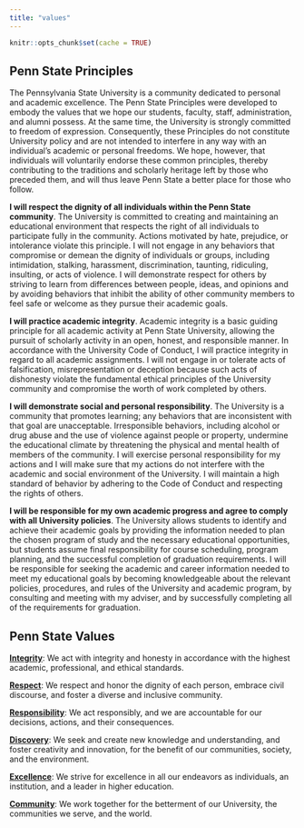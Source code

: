 ```yaml
---
title: "values"
---
```


```r
knitr::opts_chunk$set(cache = TRUE)
```

## Penn State Principles {- #psu-principles}

The Pennsylvania State University is a community dedicated to personal and academic excellence. 
The Penn State Principles were developed to embody the values that we hope our students, faculty, staff, administration, and alumni possess. 
At the same time, the University is strongly committed to freedom of expression. 
Consequently, these Principles do not constitute University policy and are not intended to interfere in any way with an individual's academic or personal freedoms. 
We hope, however, that individuals will voluntarily endorse these common principles, thereby contributing to the traditions and scholarly heritage left by those who preceded them, and will thus leave Penn State a better place for those who follow.
 
**I will respect the dignity of all individuals within the Penn State community**. 
The University is committed to creating and maintaining an educational environment that respects the right of all individuals to participate fully in the community. 
Actions motivated by hate, prejudice, or intolerance violate this principle. 
I will not engage in any behaviors that compromise or demean the dignity of individuals or groups, including intimidation, stalking, harassment, discrimination, taunting, ridiculing, insulting, or acts of violence. 
I will demonstrate respect for others by striving to learn from differences between people, ideas, and opinions and by avoiding behaviors that inhibit the ability of other community members to feel safe or welcome as they pursue their academic goals.
 
**I will practice academic integrity**. 
Academic integrity is a basic guiding principle for all academic activity at Penn State University, allowing the pursuit of scholarly activity in an open, honest, and responsible manner. 
In accordance with the University Code of Conduct, I will practice integrity in regard to all academic assignments. I will not engage in or tolerate acts of falsification, misrepresentation or deception because such acts of dishonesty violate the fundamental ethical principles of the University community and compromise the worth of work completed by others.
 
**I will demonstrate social and personal responsibility**. 
The University is a community that promotes learning; any behaviors that are inconsistent with that goal are
unacceptable. 
Irresponsible behaviors, including alcohol or drug abuse and the use of violence against people or property, undermine the educational climate by threatening the physical and mental health of members of the community. 
I will exercise personal responsibility for my actions and I will make sure that my actions do not interfere with the academic and social environment of the University. 
I will maintain a high standard of behavior by adhering to the Code of Conduct and respecting the rights of others.
 
**I will be responsible for my own academic progress and agree to comply with all University policies**. 
The University allows students to identify and achieve their academic goals by providing the information needed to plan the chosen program of study and the necessary educational opportunities, but students assume final responsibility for course scheduling, program planning, and the successful completion of graduation requirements. 
I will be responsible for seeking the academic and career information needed to meet my educational goals by becoming knowledgeable about the relevant policies, procedures, and rules of the University and academic program, by consulting and meeting with my adviser, and by successfully completing all of the requirements for graduation.
 
## Penn State Values {- #psu-values}

[**Integrity**](http://universityethics.psu.edu/examples-action#integrityexamples): We act with integrity and honesty in accordance with the highest academic, professional, and ethical standards.
 
[**Respect**](http://universityethics.psu.edu/examples-action#respectexamples): We respect and honor the dignity of each person, embrace civil discourse, and foster a diverse and inclusive community.
 
[**Responsibility**](http://universityethics.psu.edu/examples-action#responsibilityexamples): We act responsibly, and we are accountable for our decisions, actions, and their consequences.
 
[**Discovery**](http://universityethics.psu.edu/examples-action#discoveryexamples): We seek and create new knowledge and understanding, and foster creativity and innovation, for the benefit of our communities, society, and the environment.
 
[**Excellence**](http://universityethics.psu.edu/examples-action#excellenceexamples): We strive for excellence in all our endeavors as individuals, an institution, and a leader in higher education.
 
[**Community**](http://universityethics.psu.edu/examples-action#communityexamples): We work together for the betterment of our University, the communities we serve, and the world.
